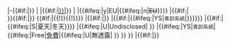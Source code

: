 |-{{#if:{{{bg|}}}|{{fb bg}}}}
|{{{n}}}
|{{#if:{{{pos|}}}|[[{{Fb position|{{{pos}}}}}|{{{pos}}}]]}}
|{{{p}}}
|{{#ifeq:{{{eu}}}|y|EU|{{#ifeq:{{{eu}}}|n|<s>EU</s>}}}}
|{{#if:{{{ni|}}}|{{fb flag|{{{ni}}}}}<br />}}{{#if:{{{nb|}}}|{{fb flag|{{{nb}}}}}}}<!--
-->{{#if:{{{age|}}}|{{!}}{{!}}{{{age}}}}}
|{{{st}}}{{#if:{{{sn|}}}|<sup>{{{sn}}}</sup>}}
|{{#if:{{{fc|}}}|{{#ifeq:{{{fc}}}|YS|<small>青訓系統</small>|{{fb team {{{fc}}}|oc={{#if:{{{tc|}}}|{{{tc}}}}}}}}}}}
|{{#if:{{{w|}}}|{{#ifeq:{{{w}}}|S|夏天|冬天}}}}
|{{#ifeq:{{{e}}}|U|Undisclosed|{{{e}}} }}
|{{#ifeq:{{{f}}}|YS|<small>青訓系統</small>|{{#ifeq:{{{f}}}|Free|[[轉會 (足球)|免費]]|{{#ifeq:{{{f}}}|U|無透露|{{{f}}} }} }} }}
|{{#if:{{{os|}}}|<small>{{{os}}}</small>}}<!--

--><noinclude>{{template doc}}</noinclude>